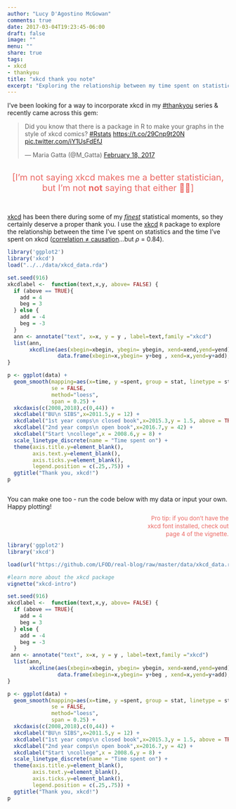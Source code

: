 ```yaml
---
author: "Lucy D'Agostino McGowan"
comments: true
date: 2017-03-04T19:23:45-06:00
draft: false
image: ""
menu: ""
share: true
tags:
- xkcd
- thankyou
title: "xkcd thank you note"
excerpt: "Exploring the relationship between my time spent on statistics & my time spent on xkcd."
---
```




I've been looking for a way to incorporate xkcd in my [#thankyou](http://livefreeordichotomize.com/tags/thankyou/) series & recently came across this gem:

<blockquote class="twitter-tweet" data-cards="hidden" data-lang="en"><p lang="en" dir="ltr">Did you know that there is a package in R to make your graphs in the style of xkcd comics? <a href="https://twitter.com/hashtag/Rstats?src=hash">#Rstats</a> <a href="https://t.co/29Cnp9t20N">https://t.co/29Cnp9t20N</a> <a href="https://t.co/iY1UsFdEfJ">pic.twitter.com/iY1UsFdEfJ</a></p>&mdash; Maria Gatta (@M_Gatta) <a href="https://twitter.com/M_Gatta/status/832952195784044545">February 18, 2017</a></blockquote> <script async src="//platform.twitter.com/widgets.js" charset="utf-8"></script>
<br>
<center><span style="color:#EB6864; font-size: 15pt">[I'm not saying xkcd makes me a better statistician, but I'm not <b>not</b> saying that either 💁🏻]</span>
</center>
<br>

[xkcd](http://xkcd.com) has been there during some of my [*finest*](http://livefreeordichotomize.com/2016/12/15/hill-for-the-data-scientist-an-xkcd-story/) statistical moments, so they certainly deserve a proper thank you. I use the [xkcd](https://cran.r-project.org/web/packages/xkcd/xkcd.pdf) `R` package to explore the relationship between the time I've spent on statistics and the time I've spent on xkcd ([correlation $\neq$ causation](https://xkcd.com/552/)...but $\rho$ = 0.84). 



```r
library('ggplot2')
library('xkcd')
load("../../data/xkcd_data.rda")
```


```r
set.seed(916)
xkcdlabel <-  function(text,x,y, above= FALSE) {
  if (above == TRUE){
    add = 4
    beg = 3
  } else {
    add = -4
    beg = -3
  }
  ann <- annotate("text", x=x, y = y , label=text,family ="xkcd")
  list(ann,
       xkcdline(aes(xbegin=xbegin, ybegin= ybegin, xend=xend,yend=yend),
                data.frame(xbegin=x,ybegin= y+beg , xend=x,yend=y+add), xjitteramount = 0.5))
}

p <- ggplot(data) + 
  geom_smooth(mapping=aes(x=time, y =spent, group = stat, linetype = stat), 
              se = FALSE,
              method="loess",
              span = 0.25) +
  xkcdaxis(c(2008,2018),c(0,44)) +
  xkcdlabel("BU\n SIBS",x=2011.5,y = 12) +
  xkcdlabel("1st year comps\n closed book",x=2015.3,y = 1.5, above = TRUE) +
  xkcdlabel("2nd year comps\n open book",x=2016.7,y = 42) +
  xkcdlabel("Start \ncollege",x = 2008.6,y = 8) +
  scale_linetype_discrete(name = "Time spent on") +
  theme(axis.title.y=element_blank(),
        axis.text.y=element_blank(),
        axis.ticks.y=element_blank(),
        legend.position = c(.25,.75)) +
  ggtitle("Thank you, xkcd!")
p



```


You can make one too - run the code below with my data or input your own. Happy plotting!


<p style = "text-align: right; color: #EB6864; font-size: 10pt; LINE-HEIGHT:9px;">Pro tip: if you don't have the <br>  
xkcd font installed, check out <br>  
page 4 of the vignette.  
</p>

```r
library('ggplot2')
library('xkcd')

load(url("https://github.com/LFOD/real-blog/raw/master/data/xkcd_data.rda"))

#learn more about the xkcd package
vignette("xkcd-intro")

```  


```r
set.seed(916)
xkcdlabel <-  function(text,x,y, above= FALSE) {
  if (above == TRUE){
    add = 4
    beg = 3
  } else {
    add = -4
    beg = -3
  }
 ann <- annotate("text", x=x, y = y , label=text,family ="xkcd")
  list(ann,
       xkcdline(aes(xbegin=xbegin, ybegin= ybegin, xend=xend,yend=yend),
                data.frame(xbegin=x,ybegin= y+beg , xend=x,yend=y+add), xjitteramount = 0.5))
}

p <- ggplot(data) + 
  geom_smooth(mapping=aes(x=time, y =spent, group = stat, linetype = stat), 
              se = FALSE,
              method="loess",
              span = 0.25) +
  xkcdaxis(c(2008,2018),c(0,44)) +
  xkcdlabel("BU\n SIBS",x=2011.5,y = 12) +
  xkcdlabel("1st year comps\n closed book",x=2015.3,y = 1.5, above = TRUE) +
  xkcdlabel("2nd year comps\n open book",x=2016.7,y = 42) +
  xkcdlabel("Start \ncollege",x = 2008.6,y = 8) +
  scale_linetype_discrete(name = "Time spent on") +
  theme(axis.title.y=element_blank(),
        axis.text.y=element_blank(),
        axis.ticks.y=element_blank(),
        legend.position = c(.25,.75)) +
  ggtitle("Thank you, xkcd!")
p



```